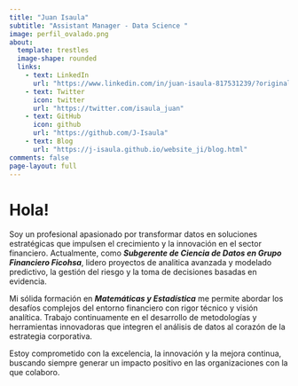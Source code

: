 ```yaml
---
title: "Juan Isaula"
subtitle: "Assistant Manager - Data Science "
image: perfil_ovalado.png
about:
  template: trestles
  image-shape: rounded
  links:
    - text: LinkedIn
      url: "https://www.linkedin.com/in/juan-isaula-817531239/?originalSubdomain=hn"
    - text: Twitter
      icon: twitter
      url: "https://twitter.com/isaula_juan"
    - text: GitHub
      icon: github
      url: "https://github.com/J-Isaula"
    - text: Blog
      url: "https://j-isaula.github.io/website_ji/blog.html"
comments: false
page-layout: full
---
```


# Hola!

Soy un profesional apasionado por transformar datos en soluciones estratégicas que impulsen el crecimiento y la innovación en el sector financiero. Actualmente, como ***Subgerente de Ciencia de Datos en Grupo Financiero Ficohsa***, lidero proyectos de analitica avanzada y modelado predictivo, la gestión del riesgo y la toma de decisiones basadas en evidencia.

Mi sólida formación en ***Matemáticas y Estadística*** me permite abordar los desafíos complejos del entorno financiero con rigor técnico y visión analítica. Trabajo continuamente en el desarrollo de metodologías y herramientas innovadoras que integren el análisis de datos al corazón de la estrategia corporativa.

Estoy comprometido con la excelencia, la innovación y la mejora continua, buscando siempre generar un impacto positivo en las organizaciones con la que colaboro.
